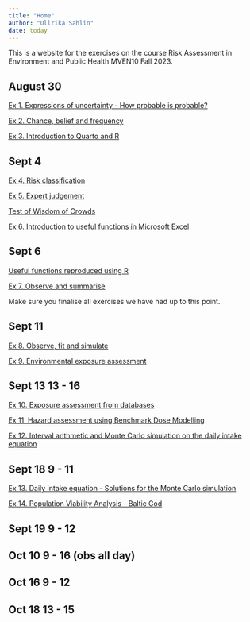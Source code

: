 ```yaml
---
title: "Home"
author: "Ullrika Sahlin"
date: today
---
```


This is a website for the exercises on the course Risk Assessment in Environment and Public Health MVEN10 Fall 2023.

## August 30

[Ex 1. Expressions of uncertainty - How probable is probable?](ex/expressing_uncertainty.qmd)

[Ex 2. Chance, belief and frequency](ex/chance_belief_frequency.qmd)

[Ex 3. Introduction to Quarto and R](ex/introduction_to_quarto_and_R.qmd)

## Sept 4 

[Ex 4. Risk classification](ex/risk_classification_ROC.qmd)

[Ex 5. Expert judgement](ex/expert_judgement.qmd)

[Test of Wisdom of Crowds](ex/wisdom_of_crowds.qmd)

[Ex 6. Introduction to useful functions in Microsoft Excel](ex/useful_functions.qmd)


## Sept 6 

[Useful functions reproduced using R](ex/useful_functions_with_R.qmd)

[Ex 7. Observe and summarise](ex/observe_summarise.qmd)

Make sure you finalise all exercises we have had up to this point. 

## Sept 11

[Ex 8. Observe, fit and simulate](ex/observe_fit_simulate.qmd)

[Ex 9. Environmental exposure assessment](ex/ex_environ_exposure_assessment.qmd)

## Sept 13 13 - 16

[Ex 10. Exposure assessment from databases](ex/ex_exposure_assessment_databases.qmd)

[Ex 11. Hazard assessment using Benchmark Dose Modelling](ex/ex_benchmark_dose_modelling.qmd)

[Ex 12. Interval arithmetic and Monte Carlo simulation on the daily intake equation](ex/ex_daily_intake_equation.qmd)

## Sept 18 9 - 11

[Ex 13. Daily intake equation - Solutions for the Monte Carlo simulation](ex/ex_daily_intake_equation_MC.qmd)

[Ex 14. Population Viability Analysis - Baltic Cod](ex/ex_population_viability_analysis.qmd)

## Sept 19 9 - 12


## Oct 10 9 - 16 (obs all day)

## Oct 16 9 - 12

## Oct 18 13 - 15